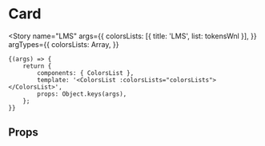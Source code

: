 
<Meta title="foundations/Design Tokens/Color Tokens/LMS" component={ColorsList} />

# Card

<Story
	name="LMS"
	args={{
		colorsLists: [{ title: 'LMS', list: tokensWnl }],
	}}
	argTypes={{
		colorsLists: Array,
	}}
>
	{(args) => {
		return {
			components: { ColorsList },
			template: '<ColorsList :colorsLists="colorsLists"></ColorsList>',
			props: Object.keys(args),
		};
	}}
</Story>

## Props

<Props of={ColorsList} />

